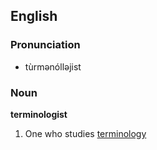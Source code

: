==English==
===Pronunciation===
*tùrmənólləjist
===Noun===
'''terminologist'''
#One who studies [[terminology]]